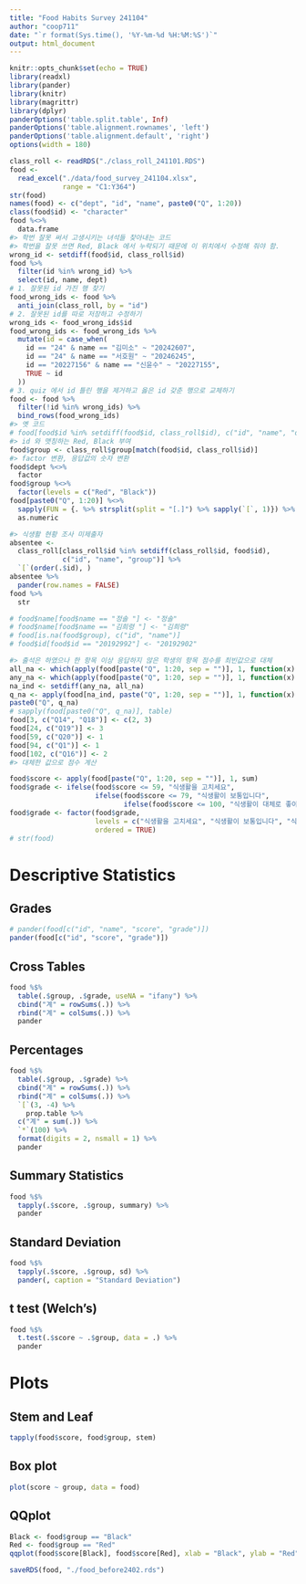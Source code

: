 ```yaml
---
title: "Food Habits Survey 241104"
author: "coop711"
date: "`r format(Sys.time(), '%Y-%m-%d %H:%M:%S')`"
output: html_document
---
```


```r
knitr::opts_chunk$set(echo = TRUE)
library(readxl)
library(pander)
library(knitr)
library(magrittr)
library(dplyr)
panderOptions('table.split.table', Inf)
panderOptions('table.alignment.rownames', 'left')
panderOptions('table.alignment.default', 'right')
options(width = 180)
```

```r
class_roll <- readRDS("./class_roll_241101.RDS")
food <-
  read_excel("./data/food_survey_241104.xlsx",
             range = "C1:Y364")
str(food)
names(food) <- c("dept", "id", "name", paste0("Q", 1:20))
class(food$id) <- "character"
food %<>% 
  data.frame
#> 학번 잘못 써서 고생시키는 녀석들 찾아내는 코드
#> 학번을 잘못 쓰면 Red, Black 에서 누락되기 때문에 이 위치에서 수정해 줘야 함.
wrong_id <- setdiff(food$id, class_roll$id)
food %>%
  filter(id %in% wrong_id) %>%
  select(id, name, dept)
# 1. 잘못된 id 가진 행 찾기
food_wrong_ids <- food %>%
  anti_join(class_roll, by = "id") 
# 2. 잘못된 id를 따로 저장하고 수정하기
wrong_ids <- food_wrong_ids$id
food_wrong_ids <- food_wrong_ids %>%
  mutate(id = case_when(
    id == "24" & name == "김미소" ~ "20242607",
    id == "24" & name == "서호원" ~ "20246245",
    id == "20227156" & name == "신윤수" ~ "20227155",
    TRUE ~ id
  ))
# 3. quiz 에서 id 틀린 행을 제거하고 옳은 id 갖춘 행으로 교체하기
food <- food %>%
  filter(!id %in% wrong_ids) %>%
  bind_rows(food_wrong_ids)
#> 옛 코드
# food[food$id %in% setdiff(food$id, class_roll$id), c("id", "name", "dept")]
#> id 와 맷칭하는 Red, Black 부여
food$group <- class_roll$group[match(food$id, class_roll$id)]
#> factor 변환, 응답값의 숫자 변환
food$dept %<>% 
  factor
food$group %<>%
  factor(levels = c("Red", "Black"))
food[paste0("Q", 1:20)] %<>%
  sapply(FUN = {. %>% strsplit(split = "[.]") %>% sapply(`[`, 1)}) %>%
  as.numeric

#> 식생활 현황 조사 미제출자
absentee <- 
  class_roll[class_roll$id %in% setdiff(class_roll$id, food$id), 
             c("id", "name", "group")] %>%
  `[`(order(.$id), ) 
absentee %>%
  pander(row.names = FALSE) 
food %>%
  str
```

```r
# food$name[food$name == "정솔 "] <- "정솔"
# food$name[food$name == "김희령 "] <- "김희령"
# food[is.na(food$group), c("id", "name")]
# food$id[food$id == "20192992"] <- "20192902"
```

```r
#> 출석은 하였으나 한 항목 이상 응답하지 않은 학생의 항목 점수를 최빈값으로 대체
all_na <- which(apply(food[paste("Q", 1:20, sep = "")], 1, function(x) all(is.na(x))))
any_na <- which(apply(food[paste("Q", 1:20, sep = "")], 1, function(x) any(is.na(x))))
na_ind <- setdiff(any_na, all_na)
q_na <- apply(food[na_ind, paste("Q", 1:20, sep = "")], 1, function(x) which(is.na(x)))
paste0("Q", q_na)
# sapply(food[paste0("Q", q_na)], table)
food[3, c("Q14", "Q18")] <- c(2, 3)
food[24, c("Q19")] <- 3
food[59, c("Q20")] <- 1
food[94, c("Q1")] <- 1
food[102, c("Q16")] <- 2
#> 대체한 값으로 점수 계산
```

```r
food$score <- apply(food[paste("Q", 1:20, sep = "")], 1, sum)
food$grade <- ifelse(food$score <= 59, "식생활을 고치세요", 
                     ifelse(food$score <= 79, "식생활이 보통입니다", 
                            ifelse(food$score <= 100, "식생활이 대체로 좋아요", NA)))
food$grade <- factor(food$grade, 
                     levels = c("식생활을 고치세요", "식생활이 보통입니다", "식생활이 대체로 좋아요"), 
                     ordered = TRUE)
# str(food)
```

# Descriptive Statistics

## Grades

```r
# pander(food[c("id", "name", "score", "grade")])
pander(food[c("id", "score", "grade")])
```

## Cross Tables

```r
food %$%
  table(.$group, .$grade, useNA = "ifany") %>%
  cbind("계" = rowSums(.)) %>%
  rbind("계" = colSums(.)) %>%
  pander
```

## Percentages

```r
food %$%
  table(.$group, .$grade) %>%
  cbind("계" = rowSums(.)) %>%
  rbind("계" = colSums(.)) %>%
  `[`(3, -4) %>%
    prop.table %>% 
  c("계" = sum(.)) %>%
  `*`(100) %>%
  format(digits = 2, nsmall = 1) %>%
  pander
```

## Summary Statistics

```r
food %$%
  tapply(.$score, .$group, summary) %>%
  pander
```

## Standard Deviation

```r
food %$%
  tapply(.$score, .$group, sd) %>%
  pander(, caption = "Standard Deviation")
```

## t test (Welch's)

```r
food %$%
  t.test(.$score ~ .$group, data = .) %>%
  pander
```

# Plots

## Stem and Leaf

```r
tapply(food$score, food$group, stem)
```

## Box plot

```r
plot(score ~ group, data = food)
```

## QQplot

```r
Black <- food$group == "Black"
Red <- food$group == "Red"
qqplot(food$score[Black], food$score[Red], xlab = "Black", ylab = "Red")
```

<!--
# save
-->

```r
saveRDS(food, "./food_before2402.rds")
```
